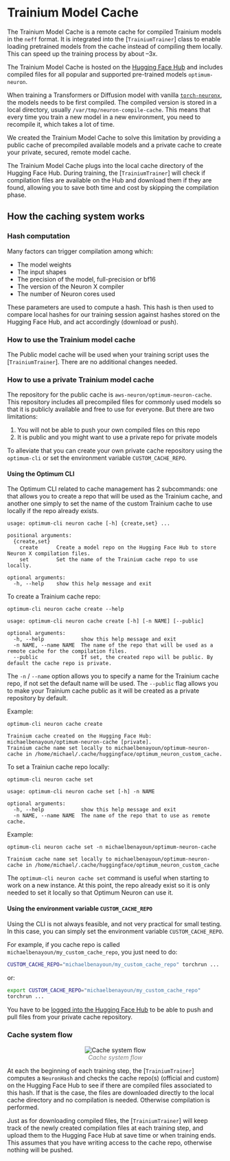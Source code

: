 <!--Copyright 2023 The HuggingFace Team. All rights reserved.

Licensed under the Apache License, Version 2.0 (the "License"); you may not use this file except in compliance with
the License. You may obtain a copy of the License at

http://www.apache.org/licenses/LICENSE-2.0

Unless required by applicable law or agreed to in writing, software distributed under the License is distributed on
an "AS IS" BASIS, WITHOUT WARRANTIES OR CONDITIONS OF ANY KIND, either express or implied. See the License for the
specific language governing permissions and limitations under the License.
-->

# Trainium Model Cache

The Trainium Model Cache is a remote cache for compiled Trainium models in the `neff` format. 
It is integrated into the [`TrainiumTrainer`] class to enable loading pretrained models from the cache instead of compiling them locally. 
This can speed up the training process by about –3x.

The Trainium Model Cache is hosted on the [Hugging Face Hub](https://huggingface.co/aws-neuron/optimum-neuron-cache) and includes compiled files for all popular and supported pre-trained models `optimum-neuron`.

When training a Transformers or Diffusion model with vanilla [`torch-neuronx`](https://github.com/aws-neuron/aws-neuron-samples/tree/master/torch-neuronx), the models needs to be first compiled. The compiled version is stored in a local directory, usually `/var/tmp/neuron-compile-cache`. 
This means that every time you train a new model in a new environment, you need to recompile it, which takes a lot of time. 

We created the Trainium Model Cache to solve this limitation by providing a public cache of precompiled available models and a private cache to create your private, secured, remote model cache.

The Trainium Model Cache plugs into the local cache directory of the Hugging Face Hub. During training, the [`TrainiumTrainer`] will check if compilation files are available on the Hub and download them if they are found, allowing you to save both time and cost by skipping the compilation phase.

## How the caching system works

### Hash computation

Many factors can trigger compilation among which: 

- The model weights
- The input shapes
- The precision of the model, full-precision or bf16
- The version of the Neuron X compiler
- The number of Neuron cores used

These parameters are used to compute a hash. This hash is then used to compare local hashes for our training session against hashes stored on the Hugging Face Hub, and act accordingly (download or push).

### How to use the Trainium model cache

The Public model cache will be used when your training script uses the [`TrainiumTrainer`]. There are no additional changes needed.

### How to use a private Trainium model cache

The repository for the public cache is `aws-neuron/optimum-neuron-cache`. This repository includes all precompiled files for commonly used models so that it is publicly available and free to use for everyone. But there are two limitations:

1. You will not be able to push your own compiled files on this repo 
2. It is public and you might want to use a private repo for private models

To alleviate that you can create your own private cache repository using the `optimum-cli` or set the environment variable `CUSTOM_CACHE_REPO`.

#### Using the Optimum CLI

The Optimum CLI related to cache management has 2 subcommands: one that allows you to create a repo that will be used as the Trainium cache, and another one simply to set the name of the custom Trainium cache to use locally if the repo already exists.

```
usage: optimum-cli neuron cache [-h] {create,set} ...

positional arguments:
  {create,set}
    create      Create a model repo on the Hugging Face Hub to store Neuron X compilation files.
    set         Set the name of the Trainium cache repo to use locally.

optional arguments:
  -h, --help    show this help message and exit
```


To create a Trainium cache repo:

```
optimum-cli neuron cache create --help

usage: optimum-cli neuron cache create [-h] [-n NAME] [--public]

optional arguments:
  -h, --help            show this help message and exit
  -n NAME, --name NAME  The name of the repo that will be used as a remote cache for the compilation files.
  --public              If set, the created repo will be public. By default the cache repo is private.

```

The `-n` / `--name` option allows you to specify a name for the Trainium cache repo, if not set the default name will be used. The `--public` flag allows you to make your Trainium cache public as it will be created as a private repository by default.

Example:

```
optimum-cli neuron cache create

Trainium cache created on the Hugging Face Hub: michaelbenayoun/optimum-neuron-cache [private].
Trainium cache name set locally to michaelbenayoun/optimum-neuron-cache in /home/michael/.cache/huggingface/optimum_neuron_custom_cache.
```

To set a Trainiun cache repo locally:

```
optimum-cli neuron cache set

usage: optimum-cli neuron cache set [-h] -n NAME

optional arguments:
  -h, --help            show this help message and exit
  -n NAME, --name NAME  The name of the repo that to use as remote cache.

```

Example:

```
optimum-cli neuron cache set -n michaelbenayoun/optimum-neuron-cache

Trainium cache name set locally to michaelbenayoun/optimum-neuron-cache in /home/michael/.cache/huggingface/optimum_neuron_custom_cache
```

<Tip>

The `optimum-cli neuron cache set` command is useful when starting to work on a new instance. At this point, the repo already exist so it is only needed to set it locally so that Optimum Neuron can use it.

</Tip>

#### Using the environment variable `CUSTOM_CACHE_REPO`

Using the CLI is not always feasible, and not very practical for small testing. In this case, you can simply set the environment variable `CUSTOM_CACHE_REPO`.

For example, if you cache repo is called `michaelbenayoun/my_custom_cache_repo`, you just need to do:

```bash
CUSTOM_CACHE_REPO="michaelbenayoun/my_custom_cache_repo" torchrun ...
```

or:

```bash
export CUSTOM_CACHE_REPO="michaelbenayoun/my_custom_cache_repo"
torchrun ...
```

You have to be [logged into the Hugging Face Hub](https://huggingface.co/docs/huggingface_hub/quick-start#login) to be able to push  and pull files from your private cache repository.

### Cache system flow

<p align="center">
  <img alt="Cache system flow" src="https://huggingface.co/datasets/optimum/documentation-images/resolve/main/neuron/cache_system_flow.jpg">
  <br>
  <em style="color: grey">Cache system flow</em>
</p>


At each the beginning of each training step, the  [`TrainiumTrainer`] computes a `NeuronHash` and checks the cache repo(s) (official and custom) on the Hugging Face Hub to see if there are compiled files associated to this hash. 
If that is the case, the files are downloaded directly to the local cache directory and no compilation is needed. Otherwise compilation is performed.


Just as for downloading compiled files, the [`TrainiumTrainer`] will keep track of the newly created compilation files at each training step, and upload them to the Hugging Face Hub at save time or when training ends. This assumes that you have writing access to the cache repo, otherwise nothing will be pushed. 
